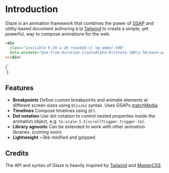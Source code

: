 
# Introduction

Glaze is an animation framework that combines the power of
[GSAP](https://greensock.com/gsap/) and utility-based document authoring à la
[Tailwind](https://tailwindcss.com) to create a simple, yet powerful, way to
compose animations for the web.

```html copy
<div
  class="invisible h-20 w-20 rounded-xl bg-amber-500"
  data-animate="@sm:from:duration-1|autoAlpha-0|rotate-180|y-50|ease-power2.inOut"
></div>
```

<Example>
  {`
<div
class="h-20 w-20 rounded-xl bg-amber-500 invisible"
data-animate="@sm:from:duration-1|autoAlpha-0|rotate-180|y-50|ease-power2.inOut|scrollTrigger.trigger-[footer]">
</div>
`}
</Example>

## Features

- **Breakpoints** Define custom breakpoints and animate elements at different
  screen sizes using `@{size}` syntax. Uses GSAPs
  [matchMedia](<https://gsap.com/docs/v3/GSAP/gsap.matchMedia()/>).
- **Timelines** Compose timelines using `@tl`.
- **Dot notation** Use dot notation to control nested properties inside the
  animation object, e.g.
  `to:scale-1.5|scrollTrigger.trigger-[&]`.
- **Library agnostic** Can be extended to work with other animation libraries. (coming soon)
- **Lightweight** ~3kb minified and gzipped.

## Credits

The API and syntax of Glaze is heavily inspired by [Tailwind](https://tailwindcss.com) and [MasterCSS](https://css.master.co/).

